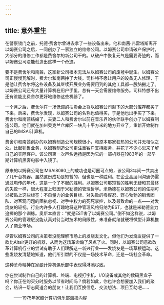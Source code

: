 ```yaml
---
---
---
```

title: 意外重生
---




在警察锁门之前，托德·费舍尔曾进去拿了一些设备出来。他和南茜·弗雷塔斯离开以姆赛公司之后，一同创办了一家独立的维修公司。以姆赛公司申请破产保护时，大部分的维修工作都是费舍尔的新公司干的。从破产中恢复元气是需要奇迹的，而以姆赛公司没能创造出这样一个奇迹。

要不是费舍尔和南茜，这家新公司根本无法从以姆赛公司的废墟中诞生。以姆赛公司正慢慢瓦解时，费舍尔和南茜挣了大钱。司科特不愿让用户的设备无人修理，于是他让费舍尔将这些设备及其继续开展业务需要用到的其他工具都一股脑搬走了。以姆赛公司还有大量计算机在用户手里，总有一天会需要维修服务。司科特想不出还有谁能比费舍尔更好地维修这些机器了。

一个月之后，费舍尔在一场低调的拍卖会上将以姆赛公司剩下的大部分库存都买了下来。后来，费舍尔发现，以姆赛公司的名称也值得买，于是他也出手买了下来。费舍尔和南茜结婚了，夫妻二人和费舍尔以前在音乐界的伙伴联手创办了以姆赛制造公司。他们就在加州奥克兰仓库区一块几十平方米的地方开业了，重新开始制作自己的IMSAI计算机。

费舍尔和南茜创办的以姆赛制造公司规模很小，和原本那家狂热的公司并无相似之处。比起销售业务，以姆赛制造公司更注重客户支持服务，并花了不少心思来了解自己的实际客户。该公司第一次声名远扬是因为它的一部机器在1983年的一部早期计算机黑客电影中入镜了。

原来的以姆赛公司在IMSAI8080上的成功也是可圈可点的，该公司3年间一共卖出了几千台机器。虽然这份成功是短暂的，但也是一种胜利。在企业高层间沟通仍需通过电传的年代，这是一个了不起的胜利。以姆赛公司那短暂的胜利无疑和其最终的失败一样，很大程度上归因于米勒德的管理哲学。米勒德在以姆赛公司的任期可以被贴上这些标签：不自量力的业务目标、对失败的零容忍、野心勃勃的销售团队、对客观问题的固执忽视、对手中权力的死死掌控，以及最致命的一点——对发烧友的轻视。行业内许多人打趣地将这种管理风格归纳为EST，也就是米勒德全力追捧的那个训练。奥斯本直言：“就是EST害了以姆赛公司。”倒不如这样说，以姆赛公司的管理层没能认真对待当时技术的局限性，未准备就绪就硬将微型计算机推入了商业市场。

尽管以姆赛公司的决策者没能理解市场上的发烧友文化，但他们为发烧友提供了一款比Altair更好的机器，从而为这场革命煽了风点了火。同时，以姆赛公司意欲改革计算机行业的尝试有助于人们理解这一新兴行业——发烧友是一场草根运动。这些发烧友清楚地知道，他们所引燃的不仅是一场技术革命，还是一场社会革命。

这种革命精神在家酿计算机俱乐部中表现得淋漓尽致。





你在尝试制作自己的计算机、终端、电视打字机、I/O设备或其他的数码黑盒子吗？你正在购买分时服务以节省时间吗？倘若如此，你也许会想要加入我们的聚会，结识一帮志同道合的朋友！让我们互换信息、交流想法、项目互助吧……

　　——1975年家酿计算机俱乐部海报内容